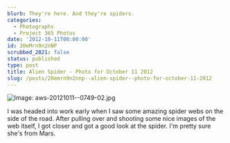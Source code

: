 ```yaml
---
blurb: They're here. And they're spiders.
categories:
  - Photographs
  - Project 365 Photos
date: '2012-10-11T00:00:00'
id: 20eMrn9n2nNP
scrubbed_2021: false
status: published
type: post
title: Alien Spider - Photo for October 11 2012
slug: /posts/20emrn9n2nnp--alien-spider--photo-for-october-11-2012
---
```


![Image: aws-20121011--0749-02.jpg](/aws-20121011--0749-02.jpg)

I was headed into work early when I saw some amazing spider webs on the side of the road. After pulling over and shooting some nice images of the web itself, I got closer and got a good look at the spider. I'm pretty sure she's from Mars.
